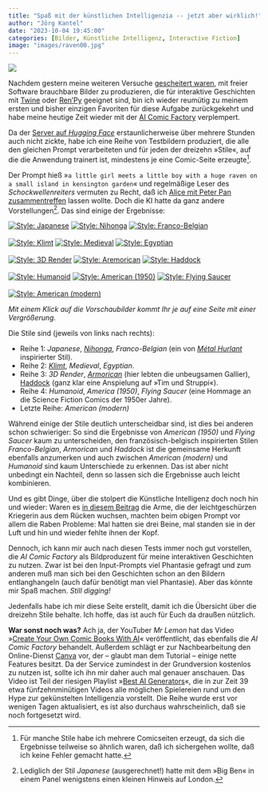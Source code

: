 ```yaml
---
title: "Spaß mit der künstlichen Intelligenzia -- jetzt aber wirklich!"
author: "Jörg Kantel"
date: "2023-10-04 19:45:00"
categories: [Bilder, Künstliche Intelligenz, Interactive Fiction]
image: "images/raven00.jpg"
---
```


[![](images/raven00-b.jpg)](https://www.flickr.com/photos/schockwellenreiter/53232380724/)

Nachdem gestern meine weiteren Versuche [gescheitert waren](https://kantel.github.io/posts/2023100301_ki_bilder/), mit freier Software brauchbare Bilder zu produzieren, die für interaktive Geschichten mit [Twine](http://cognitiones.kantel-chaos-team.de/multimedia/spieleprogrammierung/twine2.html) oder [Ren'Py](http://cognitiones.kantel-chaos-team.de/multimedia/spieleprogrammierung/renpy.html) geeignet sind, bin ich wieder reumütig zu meinem ersten und bisher einzigen Favoriten für diese Aufgabe zurückgekehrt und habe meine heutige Zeit wieder mit der [AI Comic Factory](http://cognitiones.kantel-chaos-team.de/multimedia/computergraphik/comicfactory.html) verplempert.

Da der [Server auf *Hugging Face*](https://huggingface.co/spaces/jbilcke-hf/ai-comic-factory) erstaunlicherweise über mehrere Stunden auch nicht zickte, habe ich eine Reihe von Testbildern produziert, die alle den gleichen Prompt verarbeiteten und für jeden der dreizehn »Stile«, auf die die Anwendung trainert ist, mindestens je eine Comic-Seite erzeugte[^1].

[^1]: Für manche Stile habe ich mehrere Comicseiten erzeugt, da sich die Ergebnisse teilweise so ähnlich waren, daß ich sichergehen wollte, daß ich keine Fehler gemacht hatte.

Der Prompt hieß »`a little girl meets a little boy with a huge raven on a small island in kensington garden`« und regelmäßige Leser des *Schockwellenreiters* vermuten zu Recht, daß ich [Alice mit Peter Pan zusammentreffen](https://kantel.github.io/posts/2023082302_nimmerland_wunderland/) lassen wollte. Doch die KI hatte da ganz andere Vorstellungen[^2]. Das sind einige der Ergebnisse:

[^2]: Lediglich der Stil *Japanese* (ausgerechnet!) hatte mit dem »Big Ben« in einem Panel wenigstens einen kleinen Hinweis auf London.

[![Style: Japanese](images/raven01.jpg)](https://www.flickr.com/photos/schockwellenreiter/53234005263/)&nbsp;[![Style: Nihonga](images/raven02.jpg)](https://www.flickr.com/photos/schockwellenreiter/53232874112/)&nbsp;[![Style: Franco-Belgian](images/raven03.jpg)](https://www.flickr.com/photos/schockwellenreiter/53234230899/)<br /><br />
[![Style: Klimt](images/raven04.jpg)](https://www.flickr.com/photos/schockwellenreiter/53234301155/)&nbsp;[![Style: Medieval](images/raven05.jpg)](https://www.flickr.com/photos/schockwellenreiter/53233778411/)&nbsp;[![Style: Egyptian](images/raven06.jpg)](https://www.flickr.com/photos/schockwellenreiter/53232893407/)<br /><br />
[![Style: 3D Render](images/raven07.jpg)](https://www.flickr.com/photos/schockwellenreiter/53233814196/)&nbsp;[![Style: Aremorican](images/raven08.jpg)](https://www.flickr.com/photos/schockwellenreiter/53234214509/)&nbsp;[![Style: Haddock](images/raven09.jpg)](https://www.flickr.com/photos/schockwellenreiter/53233917511/)<br /><br />
[![Style: Humanoid](images/raven10.jpg)](https://www.flickr.com/photos/schockwellenreiter/53232345204/)&nbsp;[![Style: American (1950)](images/raven11.jpg)](https://www.flickr.com/photos/schockwellenreiter/53232026866/)&nbsp;[![Style: Flying Saucer](images/raven12.jpg)](https://www.flickr.com/photos/schockwellenreiter/53234268174/)<br /><br />
[![Style: American (modern)](images/raven13.jpg)](https://www.flickr.com/photos/schockwellenreiter/53234178023/)

*Mit einem Klick auf die Vorschaubilder kommt Ihr je auf eine Seite mit einer Vergrößerung.*

Die Stile sind (jeweils von links nach rechts):

- Reihe 1: *Japanese*, *[Nihonga](https://de.wikipedia.org/wiki/Nihonga)*, *Franco-Belgian* (ein von *[Métal Hurlant](https://de.wikipedia.org/wiki/M%C3%A9tal_hurlant)* inspirierter Stil).
- Reihe 2: *[Klimt](https://en.wikipedia.org/wiki/Gustav_Klimt)*, *Medieval*, *Egyptian*.
- Reihe 3: *3D Render*, *[Armorican](https://en.wikipedia.org/wiki/Armorica)* (hier lebten die unbeugsamen Gallier), [Haddock](https://de.wikipedia.org/wiki/Tim_und_Struppi) (ganz klar eine Anspielung auf »Tim und Struppi«).
- Reihe 4: *Humanoid*, *America (1950)*, *Flying Saucer* (eine Hommage an die Science Fiction Comics der 1950er Jahre).
- Letzte Reihe: *American (modern)*

Während einige der Stile deutlich unterscheidbar sind, ist dies bei anderen schon schwieriger: So sind die Ergebnisse von *American (1950)* und *Flying Saucer* kaum zu unterscheiden, den französisch-belgisch inspirierten Stilen *Franco-Belgian*, *Armorican* und *Haddock* ist die gemeinsame Herkunft ebenfalls anzumerken und auch zwischen *American (modern)* und *Humanoid* sind kaum Unterschiede zu erkennen. Das ist aber nicht unbedingt ein Nachteil, denn so lassen sich die Ergebnisse auch leicht kombinieren.

Und es gibt Dinge, über die stolpert die Künstliche Intelligenz doch noch hin und wieder: Waren es  [in diesem Beitrag](https://www.youtube.com/playlist?list=PLn9zls6xLPT2W_IUN-kd5wObJ98zgiHWN) die Arme, die der leichtgeschürzen Kriegerin aus dem Rücken wuchsen, machten beim obigen Prompt vor allem die Raben Probleme: Mal hatten sie drei Beine, mal standen sie in der Luft und hin und wieder fehlte ihnen der Kopf.

Dennoch, ich kann mir auch nach diesen Tests immer noch gut vorstellen, die *AI Comic Factory* als Bildproduzent für meine interaktiven Geschichten zu nutzen. Zwar ist bei den Input-Prompts viel Phantasie gefragt und zum anderen muß man sich bei den Geschichten schon an den Bildern entlanghangeln (auch dafür benötigt man viel Phantasie). Aber das könnte mir Spaß machen. *Still digging!*

Jedenfalls habe ich mir diese Seite erstellt, damit ich die Übersicht über die dreizehn Stile behalte. Ich hoffe, das ist auch für Euch da draußen nützlich.

**War sonst noch was?** Ach ja, der YouTuber *Mr Lemon* hat das Video »[Create Your Own Comic Books With AI](https://www.youtube.com/watch?v=tEtIJGmEUrI)« veröffentlicht, das ebenfalls die *AI Comic Factory* behandelt. Außerdem schlägt er zur Nachbearbeitung den Online-Dienst [Canva](https://www.youtube.com/watch?v=tEtIJGmEUrI) vor, der -- glaubt man dem Tutorial -- einige nette Features besitzt. Da der Service zumindest in der Grundversion kostenlos zu nutzen ist, sollte ich ihn mir daher auch mal genauer anschauen. Das Video ist Teil der riesigen Playlist »[Best AI Generators](https://www.youtube.com/playlist?list=PLn9zls6xLPT2W_IUN-kd5wObJ98zgiHWN)«, die in zur Zeit 39 etwa fünfzehnminütigen Videos alle möglichen Spielereien rund um den Hype zur gekünstelten Intelligenzia vorstellt. Die Reihe wurde erst vor wenigen Tagen aktualisiert, es ist also durchaus wahrscheinlich, daß sie noch fortgesetzt wird.